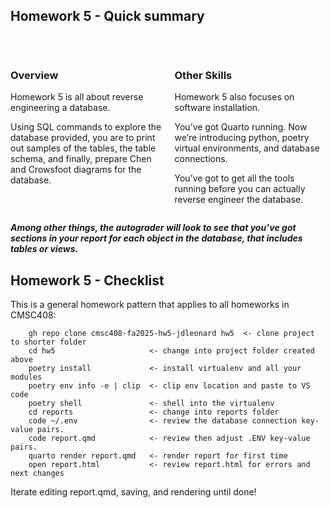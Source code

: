<!-- # Homework 5 - quick summary -->

## Homework 5 - Quick summary

<p>&nbsp;</p>

:::: {.columns}
::: {.column width="50%"}
### Overview

Homework 5 is all about reverse engineering a database.

Using SQL commands to explore the database provided, you are to
print out samples of the tables, the table schema, and finally,
prepare Chen and Crowsfoot diagrams for the database.


:::
::: {.column width="50%"}
### Other Skills

Homework 5 also focuses on software installation.

You've got Quarto running.  Now we're introducing python, poetry virtual
environments, and database connections.

You've got to get all the tools running before you can actually reverse
engineer the database.

:::
::::

***Among other things, the autograder will look to see that you've got sections in your report for each object in the database, that includes tables or views.***

## Homework 5 - Checklist

This is a general homework pattern that applies to all homeworks in CMSC408:

        gh repo clone cmsc408-fa2025-hw5-jdleonard hw5  <- clone project to shorter folder
        cd hw5                     <- change into project folder created above
        poetry install             <- install virtualenv and all your modules
        poetry env info -e | clip  <- clip env location and paste to VS code
        poetry shell               <- shell into the virtualenv
        cd reports                 <- change into reports folder
        code ~/.env                <- review the database connection key-value pairs.
        code report.qmd            <- review then adjust .ENV key-value pairs.
        quarto render report.qmd   <- render report for first time
        open report.html           <- review report.html for errors and next changes

Iterate editing report.qmd, saving, and rendering until done!


